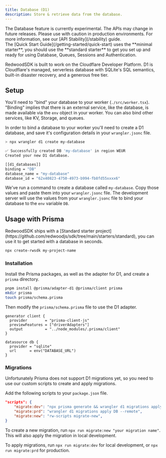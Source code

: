 ```yaml
---
title: Database (D1)
description: Store & retrieve data from the database.
---
```



<Aside type="caution" title="Experimental Feature">
  The Database feature is currently experimental. The APIs may change in future releases. Please use with caution in production environments. For more information, see our [API Stability](/stability) guide.
</Aside>

<Aside type="caution">
  The [Quick Start Guide](/getting-started/quick-start) uses the **minimal
  starter**, you should use the **standard starter** to get you set up and ready
  for using Database, Queues, Sessions and Authentication.
</Aside>

RedwoodSDK is built to work on the Cloudflare Developer Platform. D1 is Cloudflare's managed, serverless database with SQLite's SQL semantics, built-in disaster recovery, and a generous free tier.

## Setup

You'll need to "bind" your database to your worker (`./src/worker.tsx`). "Binding" implies that there is an external service, like the database, is made available via the `env` object in your worker. You can also bind other services, like KV, Storage, and queues.

In order to bind a database to your worker you'll need to create a D1 database, and save it's configuration details in your `wrangler.jsonc` file.

```bash showLineNumbers=false withOutput
> npx wrangler d1 create my-database

✅ Successfully created DB 'my-database' in region WEUR
Created your new D1 database.

[[d1_databases]]
binding = "DB"
database_name = "my-database"
database_id = "62x40823-4750-4973-b994-fb8fd55xxxx6"
```

We've run a command to create a database called `my-database`. Copy those values and paste them into your `wrangler.jsonc` file. The development server will use the values from your `wrangler.jsonc` file to bind your database to the `env` variable `DB`.

## Usage with Prisma

<Aside type="note" title="Standard Starter">
RedwoodSDK ships with a [Standard starter project](https://github.com/redwoodjs/sdk/tree/main/starters/standard), you can use it to get started with a database in seconds.

```bash frame="none"
npx create-rwsdk my-project-name
```

</Aside>

### Installation

Install the Prisma packages, as well as the adapter for D1, and create a `prisma` directory.

```bash showLineNumbers=false
pnpm install @prisma/adapter-d1 @prisma/client prisma
mkdir prisma
touch prisma/schema.prisma
```

Then modify the `prisma/schema.prisma` file to use the D1 adapter.

```prisma title="prisma/schema.prisma"
generator client {
  provider        = "prisma-client-js"
  previewFeatures = ["driverAdapters"]
  output          = "../node_modules/.prisma/client"
}

datasource db {
  provider = "sqlite"
  url      = env("DATABASE_URL")
}
```

### Migrations

Unfortunately Prisma does not support D1 migrations yet, so you need to use our custom scripts to create and apply migrations.

Add the following scripts to your `package.json` file.

```json title="package.json"
"scripts": {
    "migrate:dev": "npx prisma generate && wrangler d1 migrations apply DB --local",
    "migrate:prd": "wrangler d1 migrations apply DB --remote",
    "migrate:new": "rw-scripts migrate-new",
}
```

To create a new migration, run `npx run migrate:new "your migration name"`. This will also apply the migration in local development.

To apply migrations, run `npx run migrate:dev` for local development, or `npx run migrate:prd` for production.
